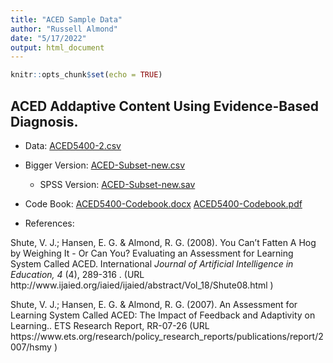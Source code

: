```yaml
---
title: "ACED Sample Data"
author: "Russell Almond"
date: "5/17/2022"
output: html_document
---
```


```r
knitr::opts_chunk$set(echo = TRUE)
```

## ACED Addaptive Content Using Evidence-Based Diagnosis.

* Data:  [ACED5400-2.csv](https://pluto.coe.fsu.edu/svn/common/rgroup-shiny/ADHDLab/ACED5400-2.csv)

* Bigger Version: [ACED-Subset-new.csv](https://pluto.coe.fsu.edu/svn/common/rgroup-shiny/ADHDLab/ACED-Subset-new.csv)
  - SPSS Version: [ACED-Subset-new.sav](https://pluto.coe.fsu.edu/svn/common/rgroup-shiny/ADHDLab/ACED-Subset-new.sav)

* Code Book:  [ACED5400-Codebook.docx](https://pluto.coe.fsu.edu/svn/common/rgroup-shiny/ADHDLab/ACED5400-Codebook.docx) [ACED5400-Codebook.pdf](https://pluto.coe.fsu.edu/svn/common/rgroup-shiny/ADHDLab/ACED5400-Codebook.pdf)

* References:

Shute, V. J.; Hansen, E. G. & Almond, R. G. (2008). You Can't Fatten A Hog by Weighing It - Or Can You? Evaluating an Assessment for Learning System Called ACED. International _Journal of Artificial Intelligence in Education, 4_ (4), 289-316 . (URL http://www.ijaied.org/iaied/ijaied/abstract/Vol_18/Shute08.html )

Shute, V. J.; Hansen, E. G. & Almond, R. G. (2007). An Assessment for Learning System Called ACED: The Impact of Feedback and Adaptivity on Learning.. ETS Research Report, RR-07-26 (URL https://www.ets.org/research/policy_research_reports/publications/report/2007/hsmy )
